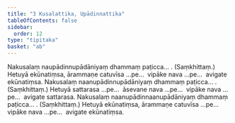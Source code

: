 ```yaml
---
title: "3 Kusalattika, Upādinnattika"
tableOfContents: false
sidebar:
  order: 12
type: "tipitaka"
basket: "ab"
---
```



<DynamicBreadcrumb />

<Division number="12">

<Paragraph number="36">
Nakusalaṃ naupādinnupādāniyaṃ dhammaṃ paṭicca… . (Saṃkhittaṃ.)
</Paragraph>

<Paragraph number="37">
Hetuyā ekūnatiṃsa, ārammaṇe catuvīsa …pe…  vipāke nava …pe…  avigate ekūnatiṃsa.
</Paragraph>

</Division>
<Division number="13">

<Paragraph number="38">
Nakusalaṃ naanupādinnupādāniyaṃ dhammaṃ paṭicca… . (Saṃkhittaṃ.)
</Paragraph>

<Paragraph number="39">
Hetuyā sattarasa …pe…  āsevane nava …pe…  vipāke nava …pe…  avigate sattarasa.
</Paragraph>

</Division>
<Division number="14">

<Paragraph number="40">
Nakusalaṃ naanupādinnaanupādāniyaṃ dhammaṃ paṭicca… . (Saṃkhittaṃ.)
</Paragraph>

<Paragraph number="41">
Hetuyā ekūnatiṃsa, ārammaṇe catuvīsa …pe…  vipāke nava …pe…  avigate ekūnatiṃsa.
</Paragraph>
</Division>